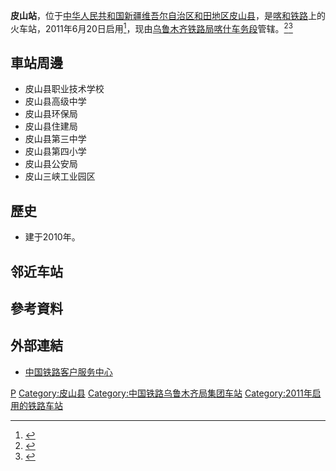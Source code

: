 {{Infobox China railway station
|车站名称 = 皮山站
|图片 = 
|图片介绍 = 
|其他名称 =
|车站拼音 = Pishan
|英文名称 = Pishan Railway Station
|车站代码 = 43160<ref>{{cite web|url=http://hyfw.12306.cn/hyinfo/action/FwcszsAction_index?type=1|title=营业站服务信息查询|publisher=[[中国铁路客户服务中心|中国铁路客户服务中心]]|accessdate=2017-02-13|archive-date=2016-11-06|archive-url=https://web.archive.org/web/20161106075157/http://hyfw.12306.cn/hyinfo/action/FwcszsAction_index?type=1|dead-url=no}}</ref>
|电报码 = PSR
|拼音码 = PSH
|始建时间 = 
|开通运营 = 2011年6月20日
|车站位置 = [[新疆维吾尔自治区|新疆维吾尔自治区]][[和田地区|和田地区]][[皮山县|皮山县]]
|坐标 = {{coord|37.564350|N|78.281797|E|display=inline,title}}
|归属 = [[乌鲁木齐铁路局|乌鲁木齐铁路局]][[喀什车务段|喀什车务段]]
|线路 = [[喀和铁路|喀和铁路]]
|车站等级 = 
|使用状态 = 使用中
|月台数目 = 
|站台面 = 
|股道数目 = 
|网站 = 
}}
'''皮山站'''，位于[[中华人民共和国|中华人民共和国]][[新疆维吾尔自治区|新疆维吾尔自治区]][[和田地区|和田地区]][[皮山县|皮山县]]，是[[喀和铁路|喀和铁路]]上的火车站，2011年6月20日启用<ref name="kaho">{{cite journal|author=[[中华人民共和国铁道部|中华人民共和国铁道部]]|title=铁运电〔2011〕83号 关于喀和线开办客货运输试运营有关事项的通知|journal=铁路客货运输专刊|year=2011|issue=3|publisher=中国铁道出版社|location=北京|pages=37-40}}</ref>，现由[[乌鲁木齐铁路局|乌鲁木齐铁路局]][[喀什车务段|喀什车务段]]管辖。<ref>{{cite web|url=http://rczp.china-railway.com.cn/wlmqtlj/wlmqdwjj/public.jsp?id=MTYwOQ==|title=喀什车务段概况|publisher=[[中国铁路总公司|中国铁路总公司]]|accessdate=2017-07-22|archive-date=2019-01-23|archive-url=https://web.archive.org/web/20190123081516/http://rczp.china-railway.com.cn/wlmqtlj/wlmqdwjj/public.jsp?id=MTYwOQ==|dead-url=no}}</ref><ref>{{Cite web |url=http://search.huochepiao.com/huochezhan/jieshao/3685.htm |title=皮山火车站介绍 |accessdate=2017-02-13 |archive-date=2016-08-01 |archive-url=https://web.archive.org/web/20160801032919/http://search.huochepiao.com/huochezhan/jieshao/3685.htm |dead-url=no }}</ref>
==車站周邊==
* 皮山县职业技术学校
* 皮山县高级中学
* 皮山县环保局
* 皮山县住建局
* 皮山县第三中学
* 皮山县第四小学
* 皮山县公安局
* 皮山三峡工业园区

==歷史==
* 建于2010年。

== 邻近车站 ==
{{start rail box|[[File:China_Railways.svg|16px]] [[中国铁路|中国铁路]]}}
{{s-inop|[[阔什站|阔什站]]|{{站|喀什}}方向}}
{{s-line|[[喀和铁路|喀和铁路]]<br />← 46km 皮山站 50km →}}
{{s-inop|[[藏桂站|藏桂站]]|[[和田站_(中國)|和田]]方向}}
{{end box}}

==參考資料==
{{reflist}}
==外部連結==
* [http://www.12306.cn/mormhweb/ 中国铁路客户服务中心] {{Wayback|url=http://www.12306.cn/mormhweb/ |date=20180205163941 }}
{{China-rail-stub}}
{{喀和铁路}}
[[Category:和田地区铁路车站|P]]
[[Category:皮山县|Category:皮山县]]
[[Category:中国铁路乌鲁木齐局集团车站|Category:中国铁路乌鲁木齐局集团车站]]
[[Category:2011年启用的铁路车站|Category:2011年启用的铁路车站]]